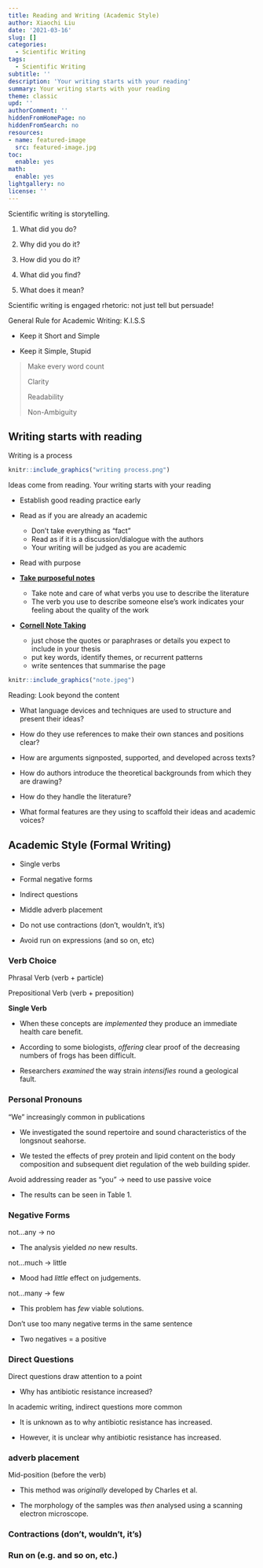 ```yaml
---
title: Reading and Writing (Academic Style)
author: Xiaochi Liu
date: '2021-03-16'
slug: []
categories:
  - Scientific Writing
tags:
  - Scientific Writing
subtitle: ''
description: 'Your writing starts with your reading'
summary: Your writing starts with your reading
theme: classic
upd: ''
authorComment: ''
hiddenFromHomePage: no
hiddenFromSearch: no
resources:
- name: featured-image
  src: featured-image.jpg
toc:
  enable: yes
math:
  enable: yes
lightgallery: no
license: ''
---
```


Scientific writing is storytelling.

1. What did you do?

2. Why did you do it?

3. How did you do it?

4. What did you find?

5. What does it mean?

Scientific writing is engaged rhetoric: not just tell but persuade!

General Rule for Academic Writing: K.I.S.S

* Keep it Short and Simple

* Keep it Simple, Stupid

> Make every word count
>
> Clarity
>
> Readability
>
> Non-Ambiguity


## Writing starts with reading

Writing is a process

```r
knitr::include_graphics("writing process.png")
```

Ideas come from reading. Your writing starts with your reading

* Establish good reading practice early

* Read as if you are already an academic
    - Don't take everything as "fact"
    - Read as if it is a discussion/dialogue with the authors
    - Your writing will be judged as you are academic

* Read with purpose

* [**Take purposeful notes**](https://thesiswhisperer.com/2012/12/12/turn-your-notes-into-writing-using-the-cornell-method/)
    - Take note and care of what verbs you use to describe the literature
    - The verb you use to describe someone else’s work indicates your feeling about the quality of the work
    
* [**Cornell Note Taking**](https://medium.goodnotes.com/study-with-ease-the-best-way-to-take-notes-2749a3e8297b)
    - just chose the quotes or paraphrases or details you expect to include in your thesis
    - put key words, identify themes, or recurrent patterns
    - write sentences that summarise the page


```r
knitr::include_graphics("note.jpeg")
```



Reading: Look beyond the content

* What language devices and techniques are used to structure and present their ideas?

* How do they use references to make their own stances and positions clear?

* How are arguments signposted, supported, and developed across texts?

* How do authors introduce the theoretical backgrounds from which they are drawing?

* How do they handle the literature?

* What formal features are they using to scaffold their ideas and academic voices?





## Academic Style (Formal Writing)

* Single verbs

* Formal negative forms

* Indirect questions

* Middle adverb placement

* Do not use contractions (don’t, wouldn’t, it’s)

* Avoid run on expressions (and so on, etc)



### Verb Choice

Phrasal Verb (verb + particle) 

Prepositional Verb (verb + preposition)

**Single Verb**

* When these concepts are *implemented* they produce an immediate health care benefit.

* According to some biologists, *offering* clear proof of the decreasing numbers of frogs has been difficult.

* Researchers *examined* the way strain *intensifies* round a geological fault.




### Personal Pronouns

"We" increasingly common in publications

* We investigated the sound repertoire and sound characteristics of the longsnout seahorse.

* We tested the effects of prey protein and lipid content on the body composition and subsequent diet regulation of the web building spider.

Avoid addressing reader as "you" -\> need to use passive voice

* The results can be seen in Table 1.



### Negative Forms

not...any -\> no

* The analysis yielded *no* new results.

not...much -\> little

* Mood had *little* effect on judgements.

not...many -\> few

* This problem has *few* viable solutions.

Don’t use too many negative terms in the same sentence

* Two negatives = a positive




### Direct Questions

Direct questions draw attention to a point

* Why has antibiotic resistance increased?

In academic writing, indirect questions more common

* It is unknown as to why antibiotic resistance has increased.  

* However, it is unclear why antibiotic resistance has increased.




### adverb placement

Mid-position (before the verb)

* This method was *originally* developed by Charles et al.

* The morphology of the samples was *then* analysed using a scanning electron microscope.




### Contractions (don't, wouldn't, it's)





### Run on (e.g. and so on, etc.)









